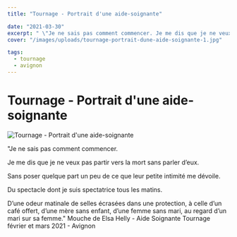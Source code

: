```yaml
---
title: "Tournage - Portrait d'une aide-soignante"

date: "2021-03-30"
excerpt: " \"Je ne sais pas comment commencer. Je me dis que je ne veux pas partir vers la mort sans parler d’eux. Sans poser ..."
cover: "/images/uploads/tournage-portrait-dune-aide-soignante-1.jpg"

tags:
  - tournage
  - avignon
---
```


# Tournage - Portrait d'une aide-soignante

![Tournage - Portrait d'une aide-soignante](/images/uploads/tournage-portrait-dune-aide-soignante-1.jpg)

 "Je ne sais pas comment commencer.

Je me dis que je ne veux pas partir vers la mort sans parler d’eux.

Sans poser quelque part un peu de ce que leur petite intimité me dévoile.

Du spectacle dont je suis spectatrice tous les matins.

D’une odeur matinale de selles écrasées dans une protection, à celle d’un café offert, d’une mère sans enfant, d’une femme sans mari, au regard d’un mari sur sa femme." Mouche de Elsa Helly - Aide Soignante Tournage février et mars 2021 - Avignon
